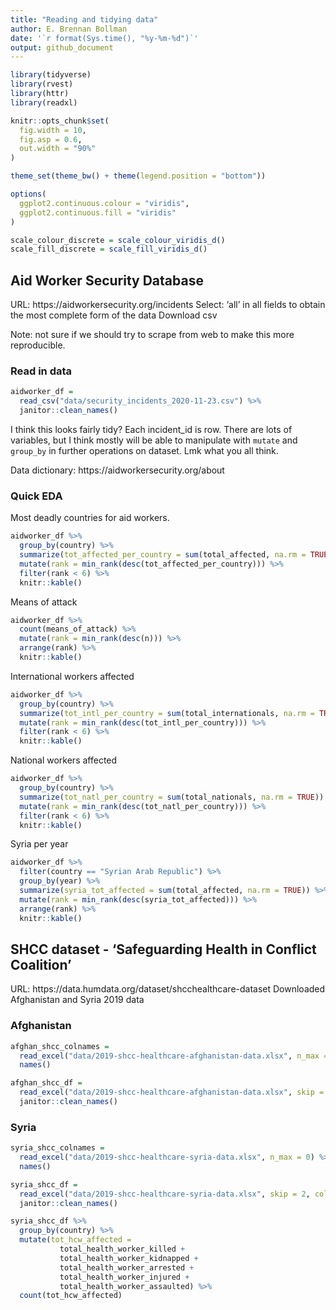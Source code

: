 ```yaml
---
title: "Reading and tidying data"
author: E. Brennan Bollman
date: '`r format(Sys.time(), "%y-%m-%d")`'
output: github_document
---
```


```r
library(tidyverse)
library(rvest)
library(httr)
library(readxl)

knitr::opts_chunk$set(
  fig.width = 10,
  fig.asp = 0.6,
  out.width = "90%"
)

theme_set(theme_bw() + theme(legend.position = "bottom")) 

options(
  ggplot2.continuous.colour = "viridis",
  ggplot2.continuous.fill = "viridis"
)

scale_colour_discrete = scale_colour_viridis_d()
scale_fill_discrete = scale_fill_viridis_d()
```


## Aid Worker Security Database

URL: https://aidworkersecurity.org/incidents
Select: 'all' in all fields to obtain the most complete form of the data
Download csv

Note: not sure if we should try to scrape from web to make this more reproducible. 

### Read in data

```r
aidworker_df = 
  read_csv("data/security_incidents_2020-11-23.csv") %>% 
  janitor::clean_names()
```

I think this looks fairly tidy? Each incident_id is row. There are lots of variables, but I think mostly will be able to manipulate with `mutate` and `group_by` in further operations on dataset. Lmk what you all think. 

Data dictionary: https://aidworkersecurity.org/about

### Quick EDA

Most deadly countries for aid workers.

```r
aidworker_df %>%
  group_by(country) %>% 
  summarize(tot_affected_per_country = sum(total_affected, na.rm = TRUE)) %>% 
  mutate(rank = min_rank(desc(tot_affected_per_country))) %>% 
  filter(rank < 6) %>% 
  knitr::kable()
```

Means of attack

```r
aidworker_df %>%
  count(means_of_attack) %>%
  mutate(rank = min_rank(desc(n))) %>% 
  arrange(rank) %>% 
  knitr::kable()
```

International workers affected

```r
aidworker_df %>% 
  group_by(country) %>% 
  summarize(tot_intl_per_country = sum(total_internationals, na.rm = TRUE)) %>% 
  mutate(rank = min_rank(desc(tot_intl_per_country))) %>% 
  filter(rank < 6) %>% 
  knitr::kable()
```

National workers affected

```r
aidworker_df %>% 
  group_by(country) %>% 
  summarize(tot_natl_per_country = sum(total_nationals, na.rm = TRUE)) %>% 
  mutate(rank = min_rank(desc(tot_natl_per_country))) %>% 
  filter(rank < 6) %>% 
  knitr::kable()
```


Syria per year

```r
aidworker_df %>% 
  filter(country == "Syrian Arab Republic") %>% 
  group_by(year) %>% 
  summarize(syria_tot_affected = sum(total_affected, na.rm = TRUE)) %>% 
  mutate(rank = min_rank(desc(syria_tot_affected))) %>% 
  arrange(rank) %>% 
  knitr::kable()
```


## SHCC dataset - 'Safeguarding Health in Conflict Coalition'

URL: https://data.humdata.org/dataset/shcchealthcare-dataset
Downloaded Afghanistan and Syria 2019 data

### Afghanistan

```r
afghan_shcc_colnames = 
  read_excel("data/2019-shcc-healthcare-afghanistan-data.xlsx", n_max = 0) %>%
  names()

afghan_shcc_df = 
  read_excel("data/2019-shcc-healthcare-afghanistan-data.xlsx", skip = 2, col_names = afghan_shcc_colnames) %>% 
  janitor::clean_names()
```

### Syria

```r
syria_shcc_colnames = 
  read_excel("data/2019-shcc-healthcare-syria-data.xlsx", n_max = 0) %>%
  names()

syria_shcc_df = 
  read_excel("data/2019-shcc-healthcare-syria-data.xlsx", skip = 2, col_names = syria_shcc_colnames) %>% 
  janitor::clean_names()
```


```r
syria_shcc_df %>%
  group_by(country) %>% 
  mutate(tot_hcw_affected = 
           total_health_worker_killed + 
           total_health_worker_kidnapped + 
           total_health_worker_arrested + 
           total_health_worker_injured + 
           total_health_worker_assaulted) %>% 
  count(tot_hcw_affected)
```

